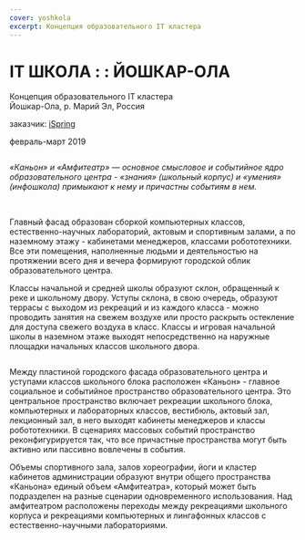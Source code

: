 ```yaml
---
cover: yoshkola
excerpt: Концепция образовательного IT кластера
---
```


# IT ШКОЛА : : ЙОШКАР-ОЛА

Концепция образовательного IT кластера<br/>
Йошкар-Ола, р. Марий Эл, Россия

заказчик: <a href="https://www.ispring.ru/" target="_blank">iSpring</a>

февраль-март 2019

<Image src="https://unitcdn.tmshv.com/yoshkola_08_7660626cdd.jpg" alt="" />

_«Каньон» и «Амфитеатр» — основное смысловое и событийное ядро образовательного центра - «знания»
(школьный корпус) и «умения» (инфошкола) примыкают к нему и причастны событиям в нем._

<Carousel effect='crossfade'>
	<Image src="https://unitcdn.tmshv.com/yoshkola_01_1_c40f3a1ced.jpg" alt="" />
	<Image src="https://unitcdn.tmshv.com/yoshkola_01_2_1a23e73ceb.jpg" alt="" />
	<Image src="https://unitcdn.tmshv.com/yoshkola_01_3_5cfbe2d233.jpg" alt="" />
	<Image src="https://unitcdn.tmshv.com/yoshkola_01_4_2824840441.jpg" alt="" />
	<Image src="https://unitcdn.tmshv.com/yoshkola_01_5_003c90bb2d.jpg" alt="" />
</Carousel>

Главный фасад образован сборкой компьютерных классов, естественно-научных лабораторий,
актовым и спортивным залами, а по наземному этажу - кабинетами менеджеров, классами робототехники.
Все эти помещения, наполненные людьми и деятельностью на протяжении всего дня и вечера формируют
городской облик образовательного центра.

Классы начальной и средней школы образуют склон, обращенный к реке и школьному двору.
Уступы склона, в свою очередь, образуют террасы с выходом из рекреаций и
из каждого класса - можно проводить занятия на свежем воздухе или просто раскрыть остекление
для доступа свежего воздуха в класс. Классы и игровая начальной школы в наземном этаже выходят
непосредственно на наружные площадки начальных классов школьного двора.


<Image src="https://unitcdn.tmshv.com/yoshkola_03_8103ee5eba.jpg" alt="" />

Между пластиной городского фасада образовательного центра и уступами классов школьного блока
расположен «Каньон» - главное социальное и событийное пространство образовательного центра.
Это центральное пространство включает рекреации школьного блока, компьютерных и лабораторных классов,
вестибюль, актовый зал, лекционный зал, в него выходят кабинеты менеджеров и классы робототехники.
В сценариях массовых событий пространство реконфигурируется так,
что все причастные пространства могут быть активно или пассивно вовлечены в события.

Объемы спортивного зала, залов хореографии, йоги и кластер кабинетов администрации образуют
внутри общего пространства «Каньона» единый объем «Амфитеатра»,
который может быть подразделен на разные сценарии одновременного использования.
Над амфитеатром расположены переходы между рекреациями школьного корпуса и рекреациями компьютерных
и лингафонных классов с естественно-научными лабораториями.


<Image src="https://unitcdn.tmshv.com/yoshkola_04_3bcbbba4dc.jpg" alt="" />

